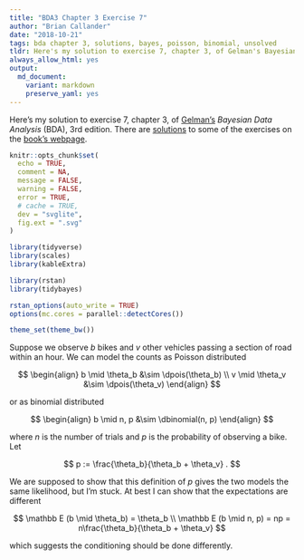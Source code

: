 ```yaml
---
title: "BDA3 Chapter 3 Exercise 7"
author: "Brian Callander"
date: "2018-10-21"
tags: bda chapter 3, solutions, bayes, poisson, binomial, unsolved 
tldr: Here's my solution to exercise 7, chapter 3, of Gelman's Bayesian Data Analysis (BDA), 3rd edition.
always_allow_html: yes
output: 
  md_document:
    variant: markdown
    preserve_yaml: yes
---
```


Here's my solution to exercise 7, chapter 3, of [Gelman's](https://andrewgelman.com/) *Bayesian Data Analysis* (BDA), 3rd edition. There are [solutions](http://www.stat.columbia.edu/~gelman/book/solutions.pdf) to some of the exercises on the [book's webpage](http://www.stat.columbia.edu/~gelman/book/).

<!--more-->

<div style="display:none">
  $\DeclareMathOperator{\dbinomial}{Binomial}
   \DeclareMathOperator{\dbern}{Bernoulli}
   \DeclareMathOperator{\dpois}{Poisson}
   \DeclareMathOperator{\dnorm}{Normal}
   \DeclareMathOperator{\dt}{t}
   \DeclareMathOperator{\dcauchy}{Cauchy}
   \DeclareMathOperator{\dexponential}{Exp}
   \DeclareMathOperator{\duniform}{Uniform}
   \DeclareMathOperator{\dgamma}{Gamma}
   \DeclareMathOperator{\dinvgamma}{InvGamma}
   \DeclareMathOperator{\invlogit}{InvLogit}
   \DeclareMathOperator{\logit}{Logit}
   \DeclareMathOperator{\ddirichlet}{Dirichlet}
   \DeclareMathOperator{\dbeta}{Beta}$
</div>

```r
knitr::opts_chunk$set(
  echo = TRUE,
  comment = NA,
  message = FALSE,
  warning = FALSE,
  error = TRUE,
  # cache = TRUE,
  dev = "svglite",
  fig.ext = ".svg" 
)

library(tidyverse)
library(scales)
library(kableExtra)

library(rstan)
library(tidybayes)

rstan_options(auto_write = TRUE)
options(mc.cores = parallel::detectCores())

theme_set(theme_bw())

```

Suppose we observe $b$ bikes and $v$ other vehicles passing a section of road within an hour. We can model the counts as Poisson distributed 

$$
\begin{align}
  b \mid \theta_b &\sim \dpois(\theta_b)
  \\
  v \mid \theta_v &\sim \dpois(\theta_v)
\end{align}
$$

or as binomial distributed

$$
\begin{align}
  b \mid n, p &\sim \dbinomial(n, p)
\end{align}
$$

where $n$ is the number of trials and $p$ is the probability of observing a bike. Let 

$$
p := \frac{\theta_b}{\theta_b + \theta_v}
.
$$

We are supposed to show that this definition of $p$ gives the two models the same likelihood, but I'm stuck. 
At best I can show that the expectations are different

$$
\mathbb E (b \mid \theta_b) = \theta_b
\\
\mathbb E (b \mid n, p) = np = n\frac{\theta_b}{\theta_b + \theta_v}
$$

which suggests the conditioning should be done differently.
